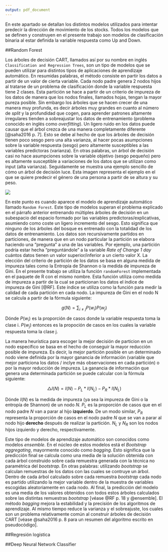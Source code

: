---
output: pdf_document
---

En este apartado se detallan los distintos modelos utilizados para intentar predecir la dirección de movimiento de los stocks. Todos los modelos que se definen y construyen en el presente trabajo son modelos de clasificación binaria al estar definida la variable respuesta como Up and Down.

##Random Forest

Los árboles de decisión CART, llamados así por su nombre en inglés `Classification and Regression Trees`, son un tipo de modelos que se pueden utilizar para distintos tipos de aplicaciones de aprendizaje automático. En resumidas palabras, el método consiste en partir los datos a partir de un valor de cierta variable. Cada nodo padre genera 2 nodos hijos al tratarse de un problema de clasificación donde la variable respuesta tiene 2 clases. Esta partición se hace a partir de un criterio de impureza de los datos de manera que los nodos finales, llamados hojas, tengan la mayor pureza posible. Sin embargo los árboles que se hacen crecer de una manera muy profunda, es decir árboles muy grandes en cuanto al número de *split* y la profundidad que cogen, para aprender patrones altamente irregulares tienden a sobreajustar los datos de entrenamiento (problema conocido en inglés como *overfitting*). Un ligero ruido en los datos puede causar que el árbol crezca de una manera completamente diferente [@saha2016 p. 7]. Esto se debe al hecho de que los árboles de decisión tienen poco sesgo pero una alta varianza, al hacer pocas asumpciones sobre la variable respuesta (sesgo) pero altamente susceptibles a las variables predictoras (varianza). En otras palabras, un árbol de decisión casi no hace asumpciones sobre la variable objetivo (sesgo pequeño) pero es altamente susceptible a variaciones de los datos que se utilizan como input (alta varianza). Seguidamente se muestra una ejemplo sencillo de cómo un árbol de decisión luce. Esta imagen representa el ejemplo en el que se quiere predecir el género de una persona a partir de se altura y su peso.

\centering

![](CART.png)
\centering
  \captionof{figure}{Ejemplo de árbol de decisión}
  
\setlength\parskip{5ex}
\justifying

En este punto es cuando aparece el modelo de aprendizaje automático llamado `Random Forest`. Este tipo de modelos superan el problema explicado en el párrafo anterior entrenando múltiples árboles de decisión en un subespacio del espacio formado por las variables predictoras/explicativas, asumiendo como coste un ligero incremento del sesgo. Esto significa que ninguno de los árboles del bosque es entrenado con la totalidad de los datos de entrenamiento. Los datos son recursivamente partidos en particiones, de manera que en un nodo particular la partición se elabora haciendo una "pregunta" a una de las variables. Por ejemplo, una partición podría estar hecha "preguntándole" a la variable *Rate of Change 1 day* cuántos datos tienen un valor superior/inferior a un cierto valor X. La elección del criterio de partición de los datos se basa en alguna medida de impureza tales como la Entropía de Shannon o la medida de impureza de Gini. En el presente trabajo se utiliza la función `randomForest` implementada en el paquete de R con el mismo nombre. Esta función utiliza como medida de impureza a partir de la cual se particionan los datos el índice de impureza de Gini [@RF]. Este índice se utiliza como la función para medir la calidad de cada partición en cada nodo. La impureza de Gini en el nodo N se calcula a partir de la fórmula siguiente:

$$g(N)=\sum_{i\neq j}P(w_i)P(w_j)$$

Dónde $P(w_i)$ es la proporción de casos donde la variable respuesta toma la clase i. $P(w_j)$ entonces es la propoción de casos en los cuales la variable respuesta toma la clase j.

La manera heurística para escoger la mejor decisión de particion en un nodo específico se basa en el hecho de conseguir la mayor reducción posible de impureza. Es decir, la mejor partición posible en un determinado nodo viene definida por la mayor ganancia de información (variable que mejor particiona los datos / inclye más observaciones en cada partición) o por la mayor reducción de impureza. La ganancia de información que genera una determinada partición se puede calcular con la fórmula siguiente:

$$\bigtriangleup I(N) = I(N) - P_L * I(N_L) - P_R*I(N_L)$$

Dónde $I(N)$ es la medida de impureza (ya sea la impureza de Gini o la entropía de Shannon) de un nodo $N$. $P_L$ es la proporción de casos que en el nodo padre $N$ van a parar al hijo **izquierdo**. De un modo similar, $P_R$ representa la proporción de casos en el nodo padre $N$ que se van a parar al nodo hijo **derecho** después de realizar la partición. $N_L$ y $N_R$ son los nodos hijos izquierdo y derecho, respectivamente.

Este tipo de modelos de aprendizaje automático son conocidos como modelos *ensemble*. En el núcleo de estos modelos está el *Bootstrap aggregating*, mayormente conocido como *bagging*. Esto significa que la predicción final se calcula como una media de la solución obtenida con cada árbol construido sobre cada remuestra generada con la técnica no paramétrica del *bootstrap*. En otras palabras: utilizando *bootstrap* se calculan remuestras de los datos con las cuales se contruye un árbol. Dentro de cada árbol calculado sobre cada remuestra *bootstrap* cada nodo es partido utilizando la mejor variable dentro de la muestra de variables escogidas aleatoriamente en cada nodo. Al final, la predicción del modelo es una media de los valores obtenidos con todos estos árboles calculados sobre las distintas remuestras *bootstrap* [véase @RF p. 18 y @ensemble]. El método *bagging* mejora la estabilidad y la precisión de los algoritmos de aprendizaje. Al mismo tiempo reduce la varianza y el sobreajuste, los cuales son un problema relativamente común al construir árboles de decisión CART [véase @saha2016 p. 8 para un resumen del algoritmo escrito en pseudocódigo].

##Regresión logística

##Deep Neural Network Classifier




